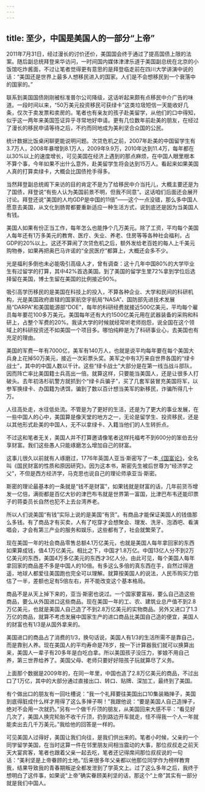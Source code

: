 ```yaml
---
---
---
```

title: 至少，中国是美国人的一部分“上帝”
---

2011年7月31日，经过漫长的讨价还价，美国国会终于通过了提高国债上限的法案。随后副总统拜登来华访问，一时间国内媒体津津乐道于美国副总统在北京的小饭馆吃炸酱面，不过让笔者觉得更有意思的是拜登临走前在四川大学讲演中说的话：“美国还是世界上最多人想移民进入的国家。人们是不会想移民到一个衰落中的国家的。”

联系到美国国债刚刚被标准普尔公司降级，这话听起来颇有点移民中介广告的味道。一段时间以来，“50万美元投资移民可获绿卡”这类垃圾短信一天能收好几条，仅次于卖发票和卖房的。笔者也有亲友的孩子赴美留学，从他们的口中得知，似乎这一两年来美国签证异乎寻常地好申请。更有几位数年前赴美的朋友，在经过了漫长的移民申请等待之后，不约而同地成为美利坚合众国的公民。

统计数据比饭桌闲聊更能说明问题。次贷危机之前，2007年赴美的中国留学生有3.7万人，2008年暴增到8.1万人，2009年9.9万，2010年达到11.4万，每年都在以30%以上的速度增长，可见美国在经济上遇到的那点麻烦，在中国人眼里根本不算个事，今年如果不出什么意外，赴美留学生将会达到15万人。看起来如果美国人真的打算卖绿卡，大概会比国债抢手得多。

当然拜登副总统阁下来访的目的肯定不是为了给移民中介当托儿，大概主要还是为了国债，拜登说“有些人认为美国前景不明，但我不同意”。这话咱们后面还会展开讨论。拜登还说“美国的人均GDP是中国的11倍”——这个一点没错，那么多中国人愿意去美国，从文化到肠胃都要重新适应一种生活方式，说到底还是因为当美国人有钱。

美国人如果有份正当工作，每年怎么也能挣个几万美元。除了工资，平均每个美国人每年还有1万多美元的教育、医疗、失业、养老、住房等等各种社会福利，占GDP的20%以上。这还不算闹了次贷危机之后，额外发给老百姓的每人上千美元购物券，如果再把奥巴马许诺的“全民医疗”都算上，大概还会多不少。

光是福利多倒也未必能吸引高级人才，曾有调查：这十几年中国80%的大学毕业生有过留学的打算，其中42%首选美国。到了美国的留学生里72%拿到学位后选择留在美国，博士生留在美国的比例接近90%。

吸引高学历移民的是美国在科技上的投入，不算各种企业、大学和民间的科研机构，光是美国政府直辖的国家航空宇航局“NASA”、国防部先进技术发展局“DARPA”和美国能源部“DOE”，每年的科研经费就接近500亿美元，平均每个雇员每年要花100多万美元。美国每年还有大约1500亿美元用在武器装备的采购和科研上，占整个军费的20%。我读大学的时候就经常听老师抱怨，说全国在这个领域上的科研投资还不如美国一个项目多。哪怕纯粹是为了科研事业心，去美国也有充足的理由。

美国的军费一年有7000亿，美军有140万人，也就是说平均每年要在每个美国大兵身上花掉50万美元，接近一次彩票头奖。美军之中有3万来自世界各国的“绿卡战士”，其中的中国人数以千计。这些“绿卡战士”大部分是在第一线当战斗部队，因而阵亡率比美国籍士兵高出一倍。就算这样，只要能当美国人，还是让很多人打破头。去年初洛杉矶警方就抓到个“绿卡兵骗子”，买了几套军装冒充美国将军，以参军换绿卡、办国籍为诱饵，骗到了数以百计想当美军的新移民，诈骗所得几十万。

人往高处走，水往低处流。不管是为了更好的生活，还是为了更大的事业发展，在一些中国人的心中，美国算是像天堂的地方之一，无论是留学生、投资移民，还是以其他形式赴美的中国人，无不以拿绿卡、入籍当他们的人生转折点。

不过这和笔者无关，美国人并不打算邀请像笔者这样托福考不到600分的笨伯去分享财富。我们这些愚人只能琢磨怎么增加自己的财富。

这事儿很久以前就有人琢磨过，1776年英国人亚当·斯密写了一本[《国富论》](yi/14)，全名叫《国民财富的性质和原因研究》。因为这本书，斯密先生被后世尊为“经济学之父”，不但是西方经济学，马克思也说自己的理论师承亚当·斯密。

斯密的理论最基本的一条就是“钱不是财富”，如果钱就是财富的话，几年前货币增发一亿倍，满街都是百亿大钞的津巴布韦就是世界第一富国，比津巴布韦还能印票子的蒋委员长自然也犯不上去台湾养老。

所以人们说美国“有钱”实际上说的是美国“有货”。有商品才能保证美国人的钱值那么多钱。有了商品才有买卖，人有了吃穿才会想聚会、理发、洗牙、泡酒吧、看演唱会，才会有第三产业的服务和娱乐，这些都有了，社会就繁荣了。

现在美国一年的社会商品零售总额4.1万亿美元，也就是美国人每年拿回家的东西如果算成钱，值4.1万亿美元。相比之下，中国才1.8万亿。中国13亿人分不到2万亿美元的东西，美国4万多亿美元的东西才3亿人分。由此可见，每个美国人每年拿回家的商品差不多是中国人的10倍。有多这么多倍的真东西在手，自然过得逍遥，地球人都爱往美国跑也完全可以理解。就算按美国人的说法，人民币购买力低估了一半，差额也足有5倍左右，并不能改变这个基本格局。

商品不是从天上掉下来的，亚当·斯密也说过。一个国家要富裕，要么自己造这些商品，要么从外国进口这些商品。现在美国一年的工、农、建筑业总产值不到2.8万亿美元，也就是美国人自己造了不到2.8万亿美元的实物商品。另外又进口了1.3万亿的商品，就算不考虑发展中国家生产的进口商品比美国自己造的便宜，美国人的财富也有1/3是从国外拿来的。

美国进口的商品占了消费的1/3，换句话说，美国人有1/3的生活所需不是靠自己，而是靠别人养。现在美国人的平均寿命是78岁，按一下计算器我们就可以换算出来，美国人一辈子有20多年是白吃白拿。所以美国孩子没压力，爹娘不用自己养，第三世界给养了。美国父母、老师只要好好陪孩子玩就算尽了义务。

上面那个数据是2009年的，在同一年里，中国也造了2.8万亿美元的商品，不过出口了1万亿，其中的大部分通过直接出口、转口、贴牌、深加工，最终到了美国。

有个做出口的朋友有一回吐槽说：“我一个礼拜要往美国出口10集装箱掸子，美国到底得脏成什么样才用得了这么多掸子啊！”我跟他说：“要是美国人自己造掸子，绝对不会用一次就扔。”另有一个做千斤顶的朋友，从美国回来大感不平：“看见好几次了，美国人换完轮胎不收千斤顶，扔到路边开车就走，怪不得我一个人一年就能卖出去几千万美元。”我给他的回答是一样的。

可见美国人过得好，美国让我们向往，是我们供出来的。笔者小时候，父亲的一个同学留学美国，在当时这算一件在邻里朋友间相当震动的大事，那位叔叔走之前天天大宴宾客，笔者也跟着父亲一起去吃，笔者还记得席间那位叔叔说的一句话：“美利坚是上帝眷顾的土地。”后来很多年父亲都以他那位同学作为榜样教育我，结果导致我的青春期叛逆全都发泄到了学英文上。过了这么多年之后，我终于想明白了这件事，如果说“上帝”确实眷顾美利坚的话，那这个“上帝”其实有一部分就是我们中国人。